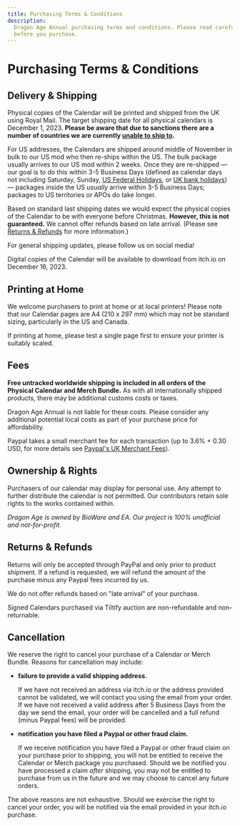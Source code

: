 ```yaml
---
title: Purchasing Terms & Conditions
description:
  Dragon Age Annual purchasing terms and conditions. Please read carefully
  before you purchase.
---
```


# Purchasing Terms & Conditions

## Delivery & Shipping

Physical copies of the Calendar will be printed and shipped from the UK using
Royal Mail. The target shipping date for all physical calendars is December
1, 2023. **Please be aware that due to sanctions there are a number of countries
we are currently
[unable to ship to](https://www.royalmail.com/sending/international-sanctions).**

For US addresses, the Calendars are shipped around middle of November in bulk to
our US mod who then re-ships within the US. The bulk package usually arrives to
our US mod within 2 weeks. Once they are re-shipped — our goal is to do this
within 3-5 Business Days (defined as calendar days not including Saturday,
Sunday,
[US Federal Holidays](https://www.opm.gov/policy-data-oversight/pay-leave/federal-holidays/#url=2023),
or [UK bank holidays](https://www.gov.uk/bank-holidays)) — packages inside the
US _usually_ arrive within 3-5 Business Days; packages to US territories or APOs
do take longer.

Based on standard last shipping dates we would expect the physical copies of the
Calendar to be with everyone before Christmas. **However, this is not
guaranteed.** We cannot offer refunds based on late arrival. (Please see
[Returns & Refunds](/#returns--refunds) for more information.)

For general shipping updates, please follow us on social media!

Digital copies of the Calendar will be available to download from itch.io on
December 16, 2023.

## Printing at Home

We welcome purchasers to print at home or at local printers! Please note that
our Calendar pages are A4 (210 x 297 mm) which may not be standard sizing,
particularly in the US and Canada.

If printing at home, please test a single page first to ensure your printer is
suitably scaled.

## Fees

**Free untracked worldwide shipping is included in all orders of the Physical
Calendar and Merch Bundle.** As with all internationally shipped products, there
may be additional customs costs or taxes.

Dragon Age Annual is not liable for these costs. Please consider any additional
potential local costs as part of your purchase price for affordability.

Paypal takes a small merchant fee for each transaction (up to 3.6% + 0.30 USD, for
more details see
[Paypal's UK Merchant Fees](https://www.paypal.com/uk/webapps/mpp/merchant-fees)).

## Ownership & Rights

Purchasers of our calendar may display for personal use. Any attempt to further
distribute the calendar is not permitted. Our contributors retain sole rights to
the works contained within.

_Dragon Age is owned by BioWare and EA. Our project is 100% unofficial and
not-for-profit._

## Returns & Refunds

Returns will only be accepted through PayPal and only prior to product shipment.
If a refund is requested, we will refund the amount of the purchase _minus_ any
Paypal fees incurred by us.

We do not offer refunds based on "late arrival" of your purchase.

Signed Calendars purchased via Tiltify auction are non-refundable and
non-returnable.

## Cancellation

We reserve the right to cancel your purchase of a Calendar or Merch Bundle.
Reasons for cancellation may include:

- **failure to provide a valid shipping address.**

  If we have not received an address via itch.io or the address provided cannot
  be validated, we will contact you using the email from your order. If we have
  not received a valid address after 5 Business Days from the day we send the email, your order will be
  cancelled and a full refund (minus Paypal fees) will be provided.

- **notification you have filed a Paypal or other fraud claim.**

  If we receive notification you have filed a Paypal or other fraud claim on
  your purchase prior to shipping, you will not be entitled to receive the
  Calendar or Merch package you purchased. Should we be notified you have
  processed a claim _after_ shipping, you may not be entitled to purchase from
  us in the future and we may choose to cancel any future orders.

The above reasons are not exhaustive. Should we exercise the right to cancel
your order, you will be notified via the email provided in your itch.io
purchase.
